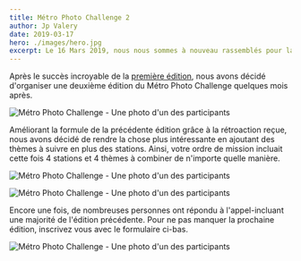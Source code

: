 ```yaml
---
title: Métro Photo Challenge 2
author: Jp Valery
date: 2019-03-17
hero: ./images/hero.jpg
excerpt: Le 16 Mars 2019, nous nous sommes à nouveau rassemblés pour la seconde édition du Métro Photo Challenge. Avec des participants nouveaux comme anciens, nous avons encore eu une belle aventure.
---
```


Après le succès incroyable de la [première édition](/metro-photo-challenge-1), nous avons décidé d'organiser une deuxième édition du Métro Photo Challenge quelques mois après.

![Métro Photo Challenge - Une photo d'un des participants](./images/metro-photo-challenge-march-2019-montreal-stm-participant-1.jpg)

Améliorant la formule de la précédente édition grâce à la rétroaction reçue, nous avons décidé de rendre la chose plus intéressante en ajoutant des thèmes à suivre en plus des stations.
Ainsi, votre ordre de mission incluait cette fois 4 stations et 4 thèmes à combiner de n'importe quelle manière.

![Métro Photo Challenge - Une photo d'un des participants](./images/metro-photo-challenge-march-2019-montreal-stm-participant-2.jpg)

![Métro Photo Challenge - Une photo d'un des participants](./images/metro-photo-challenge-march-2019-montreal-stm-participant-3.jpg)

Encore une fois, de nombreuses personnes ont répondu à l'appel-incluant une majorité de l'édition précédente.
Pour ne pas manquer la prochaine édition, inscrivez vous avec le formulaire ci-bas.

![Métro Photo Challenge - Une photo d'un des participants](./images/metro-photo-challenge-march-2019-montreal-stm-participant-4.jpg)

